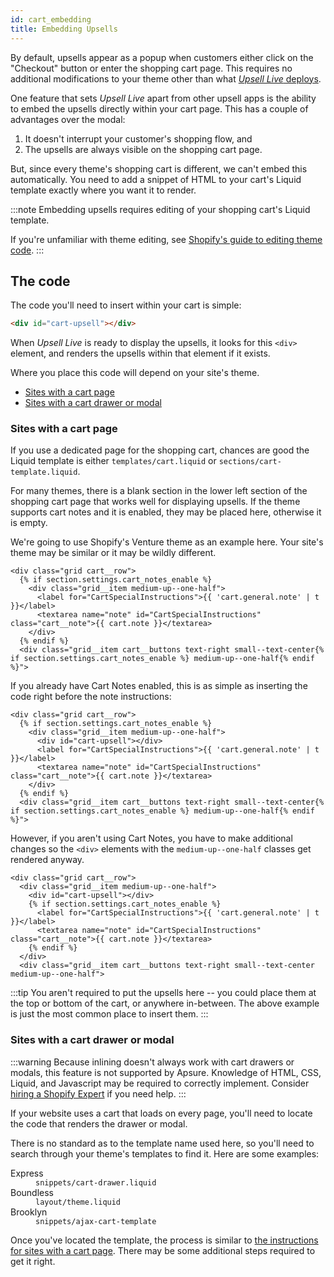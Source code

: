 ```yaml
---
id: cart_embedding
title: Embedding Upsells
---
```


By default, upsells appear as a popup when customers either click on the "Checkout" button or enter the shopping cart page.
This requires no additional modifications to your theme other than what [*Upsell Live* deploys](../deploying_upsells).

<Screenshot alt="Inline upsells" src="inline-upsells.png" caption="Upsells displayed inline on the cart page" alignright />

One feature that sets *Upsell Live* apart from other upsell apps is the ability to embed the upsells directly within your cart page.
This has a couple of advantages over the modal:

  1. It doesn't interrupt your customer's shopping flow, and
  2. The upsells are always visible on the shopping cart page.

But, since every theme's shopping cart is different, we can't embed this automatically.
You need to add a snippet of HTML to your cart's Liquid template exactly where you want it to render.

<div class="clearfix"></div>

:::note
Embedding upsells requires editing of your shopping cart's Liquid template.

If you're unfamiliar with theme editing, see [Shopify's guide to editing theme code](https://help.shopify.com/en/manual/online-store/os/using-themes/change-the-layout/theme-code)<LinkExternal className="icon-inline"/>.
:::

## The code

The code you'll need to insert within your cart is simple:
```html
<div id="cart-upsell"></div>
```
When *Upsell Live* is ready to display the upsells, it looks for this `<div>` element, and
renders the upsells within that element if it exists.

Where you place this code will depend on your site's theme.
 * [Sites with a cart page](#sites-with-a-cart-page)
 * [Sites with a cart drawer or modal](#sites-with-a-cart-drawer-or-modal)

### Sites with a cart page

<Screenshot alt="Cart page showing a potential upsell location" src="cart-without-upsell.png" alignright/>

If you use a dedicated page for the shopping cart, chances are good the Liquid template is either `templates/cart.liquid` or `sections/cart-template.liquid`.

For many themes, there is a blank section in the lower left section of the shopping cart page that works well for displaying upsells.
If the theme supports cart notes and it is enabled, they may be placed here, otherwise it is empty.

We're going to use Shopify's Venture theme as an example here. Your site's theme may be similar or it may be wildly different.

```liquid title="/sections/cart-template.liquid, lines 85-92"
<div class="grid cart__row">
  {% if section.settings.cart_notes_enable %}
    <div class="grid__item medium-up--one-half">
      <label for="CartSpecialInstructions">{{ 'cart.general.note' | t }}</label>
      <textarea name="note" id="CartSpecialInstructions" class="cart__note">{{ cart.note }}</textarea>
    </div>
  {% endif %}
  <div class="grid__item cart__buttons text-right small--text-center{% if section.settings.cart_notes_enable %} medium-up--one-half{% endif %}">
```

If you already have Cart Notes enabled, this is as simple as inserting the code right before the note instructions:
```liquid {4} title="/sections/cart-template.liquid, lines 85-93"
<div class="grid cart__row">
  {% if section.settings.cart_notes_enable %}
    <div class="grid__item medium-up--one-half">
      <div id="cart-upsell"></div>
      <label for="CartSpecialInstructions">{{ 'cart.general.note' | t }}</label>
      <textarea name="note" id="CartSpecialInstructions" class="cart__note">{{ cart.note }}</textarea>
    </div>
  {% endif %}
  <div class="grid__item cart__buttons text-right small--text-center{% if section.settings.cart_notes_enable %} medium-up--one-half{% endif %}">
```
However, if you aren't using Cart Notes, you have to make additional changes so the `<div>` elements with the `medium-up--one-half` classes get rendered anyway.
```liquid {2-4,7-9} title="/sections/cart-template.liquid, lines 85-93"
<div class="grid cart__row">
  <div class="grid__item medium-up--one-half">
    <div id="cart-upsell"></div>
    {% if section.settings.cart_notes_enable %}
      <label for="CartSpecialInstructions">{{ 'cart.general.note' | t }}</label>
      <textarea name="note" id="CartSpecialInstructions" class="cart__note">{{ cart.note }}</textarea>
    {% endif %}
  </div>
  <div class="grid__item cart__buttons text-right small--text-center medium-up--one-half">
```
:::tip
You aren't required to put the upsells here -- you could place them at the top or bottom of the cart, or anywhere in-between.
The above example is just the most common place to insert them.
:::

### Sites with a cart drawer or modal

:::warning
Because inlining doesn't always work with cart drawers or modals, this feature is not supported by Apsure.
Knowledge of HTML, CSS, Liquid, and Javascript may be required to correctly implement.
Consider
[hiring a Shopify Expert](https://help.shopify.com/en/manual/experts-marketplace/hiring-help)<LinkExternal className="icon-inline icon-white"/>
if you need help.
:::

<Screenshot alt="Example of a cart drawer with inline upsells" src="sidebar-cart-with-inline-upsells.png" alignright />

If your website uses a cart that loads on every page, you'll need to locate the code that renders the drawer or modal.

There is no standard as to the template name used here, so you'll need to search through your theme's templates to find it.
Here are some examples:

<dl>
  <dt>Express</dt>
  <dd><code>snippets/cart-drawer.liquid</code></dd>

  <dt>Boundless</dt>
  <dd><code>layout/theme.liquid</code></dd>

  <dt>Brooklyn</dt>
  <dd><code>snippets/ajax-cart-template</code></dd>
</dl>

Once you've located the template, the process is similar to [the instructions for sites with a cart page](#sites-with-a-cart-page).
There may be some additional steps required to get it right.
